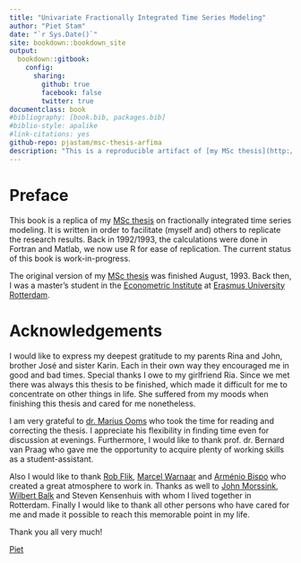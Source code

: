 ```yaml
---
title: "Univariate Fractionally Integrated Time Series Modeling"
author: "Piet Stam"
date: "`r Sys.Date()`"
site: bookdown::bookdown_site
output:
  bookdown::gitbook:
    config:
      sharing:
        github: true
        facebook: false
        twitter: true
documentclass: book
#bibliography: [book.bib, packages.bib]
#biblio-style: apalike
#link-citations: yes
github-repo: pjastam/msc-thesis-arfima
description: "This is a reproducible artifact of [my MSc thesis](http://pietstam.nl/mscthesis/) in **markdown**. Disclaimer: work-in-progress."
---
```


# Preface {-}

This book is a replica of my [MSc thesis](http://pietstam.nl/mscthesis/) on fractionally integrated time series modeling. It is written in order to facilitate (myself and) others to replicate the research results. Back in 1992/1993, the calculations were done in Fortran and Matlab, we now use R for ease of replication. The current status of this book is work-in-progress.

The original version of my [MSc thesis](http://pietstam.nl/mscthesis/) was finished August, 1993. Back then, I was a master's student in the [Econometric Institute](https://www.eur.nl/en/ese/department-econometrics) at [Erasmus University Rotterdam](https://www.eur.nl/).

# Acknowledgements {-}

I would like to express my deepest gratitude to my parents Rina and John, brother José and sister Karin. Each in their own way they encouraged me in good and bad times. Special thanks I owe to my girlfriend Ria. Since we met there was always this thesis to be finished, which made it difficult for me to concentrate on other things in life. She suffered from my moods when finishing this thesis and cared for me nonetheless.

I am very grateful to [dr. Marius Ooms](https://www.linkedin.com/in/marius-ooms-39517815/) who took the time for reading and correcting the thesis. I appreciate his flexibility in finding time even for discussion at evenings. Furthermore, I would like to thank prof. dr. Bernard van Praag who gave me the opportunity to acquire plenty of working skills as a student-assistant.

Also I would like to thank [Rob Flik](https://www.linkedin.com/in/robertfliksummittravel/), [Marcel Warnaar](https://www.linkedin.com/in/marcel-warnaar-4887494/) and [Arménio Bispo](https://www.linkedin.com/in/armeniobispo/) who created a great atmosphere to work in. Thanks as well to [John Morssink](https://www.linkedin.com/in/johnmorssink/), [Wilbert Balk](https://www.linkedin.com/in/wilbert-balk-b8701b12/) and Steven Kensenhuis with whom I lived together in Rotterdam. Finally I would like to thank all other persons who have cared for me and made it possible to reach this memorable point in my life.

Thank you all very much!

[Piet](https://www.linkedin.com/in/pjastam/)
